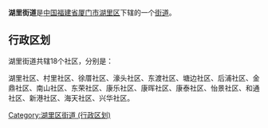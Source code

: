 {{noteTA
|T=zh-hans:湖里街道;zh-hant:湖里街道
|1=zh-hans:湖里;zh-hant:湖里
|2=zh-hans:村里;zh-hant:村里
}}
{{中国乡级行政区
|景观照片文件名 = 
|景观照片描述 = 
|汉语拼音 = 
|其他语言 = 
|其他语言名称 = 
|旧称 = 
|地名出处 = 
|位置图文件名 = 
|位置图描述 = 
|自定义图片= 
|建置时间 = 
|政府驻地 = 
|毗邻 = 
|总面积 = 
|总人口 = 
|总人口年份 = 
|户籍人口 = 
|户籍人口年份 = 
|常住人口 = 
|常住人口年份 = 
|人口密度 = 
|GDP = 
|GDP年份 = 
|邮政编码 = 
|电话区号 = 592
|官方网站 = 
|网站名称 = 
|35/02/06/001/000}}
'''湖里街道'''是[[中华人民共和国|中国]][[福建省|福建省]][[厦门市|厦门市]][[湖里区|湖里区]]下辖的一个[[街道|街道]]。

== 行政区划 ==

湖里街道共辖18个社区，分别是：

湖里社区、村里社区、徐厝社区、濠头社区、东渡社区、塘边社区、后浦社区、金鼎社区、南山社区、东荣社区、康乐社区、康晖社区、康泰社区、怡景社区、和通社区、新港社区、海天社区、兴华社区。

{{湖里区行政区划}}
{{福建小作品}}
[[Category:湖里区街道_(行政区划)|Category:湖里区街道 (行政区划)]]